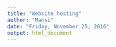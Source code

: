 ```yaml
---
title: "Website hosting"
author: "Mansi"
date: "Friday, November 25, 2016"
output: html_document
---
```





